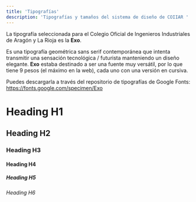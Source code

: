 ```yaml
---
title: 'Tipografías'
description: 'Tipografías y tamaños del sistema de diseño de COIIAR '
---
```


La tipografía seleccionada para el Colegio Oficial de Ingenieros Industriales de Aragón y La Rioja es la **Exo**.

Es una tipografía geométrica sans serif contemporánea que intenta transmitir una sensación tecnológica / futurista manteniendo un diseño elegante. **Exo** estaba destinado a ser una fuente muy versátil, por lo que tiene 9 pesos (el máximo en la web), cada uno con una versión en cursiva.

Puedes descargarla a través del repositorio de tipografías de Google Fonts: https://fonts.google.com/specimen/Exo


# Heading H1
## Heading H2
### Heading H3
#### Heading H4
##### Heading H5
###### Heading H6